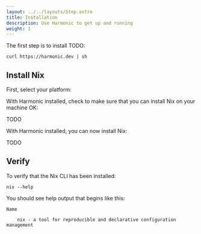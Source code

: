 ```yaml
---
layout: ../../layouts/Step.astro
title: Installation
description: Use Harmonic to get up and running
weight: 1
---
```



The first step is to install TODO:

```shell
curl https://harmonic.dev | sh
```

## Install Nix

First, select your platform:

<Systems client:only />

With Harmonic installed, check to make sure that you can install Nix on your machine OK:

TODO

With Harmonic installed, you can now install Nix:

TODO

## Verify

To verify that the Nix CLI has been installed:

```shell
nix --help
```

You should see help output that begins like this:

```shell
Name

    nix - a tool for reproducible and declarative configuration management
```

[harmonic]: https://github.com/DeterminateSystems/harmonic
